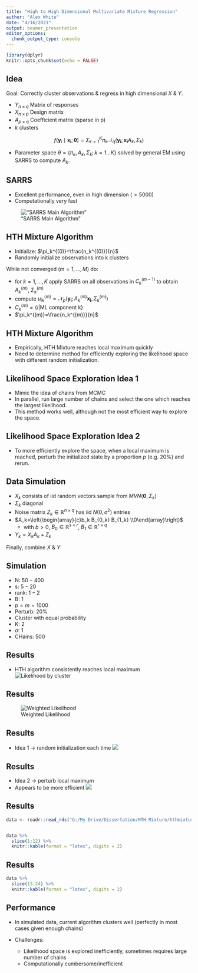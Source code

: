 ```yaml
---
title: "High to High Dimensional Multivariate Mixture Regression"
author: "Alex White"
date: "4/16/2021"
output: beamer_presentation
editor_options: 
  chunk_output_type: console
---
```


```r
library(dplyr)
knitr::opts_chunk$set(echo = FALSE)
```

## Idea

Goal: Correctly cluster observations & regress in high dimensional $X$ & $Y$.

* $Y_{n \times q}$ Matrix of responses
* $X_{n \times p}$ Design matrix
* $A_{p \times q}$ Coefficient matrix (sparse in p)
* $k$ clusters


$$
f\left(\boldsymbol{y}_{i} \mid \boldsymbol{x}_{\boldsymbol{i}} ; \boldsymbol{\theta}\right)=\Sigma_{k=1}^{K} \pi_{k} \mathcal{N}_{q}\left(\boldsymbol{y}_{\boldsymbol{i}} ; \boldsymbol{x}_{\boldsymbol{i}} A_{k}, \Sigma_{k}\right)
$$

* Parameter space $\theta=\{\pi_k,A_k,\Sigma_k;k=1\ldots K \}$ solved by general EM using SARRS to compute $A_k$.

## SARRS

* Excellent performance, even in high dimension ($>5000$)
* Computationally very fast

!["SARRS Main Algorithm"](G:/My Drive/Dissertation/HTH Mixture/hthmixture/slides/sarrs_alg.png)


## HTH Mixture Algorithm

* Initialize: $\pi_k^{(0)}=\frac{n_k^{(0)}}{n}$
* Randomly initialize observations into k clusters

While not converged ($m=1,\ldots, M$) do:

* for $k=1,\ldots,K$ apply SARRS on all observations in $C_k^{(m-1)}$ to obtain $A_k^{(m)}$, $\Sigma_k^{(m)}$
* compute $\mu_{ik}^{(m)} = \mathcal{N}_{p}\left(\boldsymbol{y}_{\boldsymbol{i}} ; A_{k}^{(m)} \boldsymbol{x}_{\boldsymbol{i}}, \Sigma_{k}^{(m)}\right)$
* $C_k^{(m)}=\{i|\text{ML component k} \}$
* $\pi_k^{(m)}=\frac{n_k^{(m)}}{n}$

## HTH Mixture Algorithm

* Empirically, HTH Mixture reaches local maximum quickly
* Need to determine method for efficiently exploring the likelihood space with different random initialization.

## Likelihood Space Exploration Idea 1

* Mimic the idea of chains from MCMC
* In parallel, run large number of chains and select the one which reaches the largest likelihood.
* This method works well, although not the most efficient way to explore the space.

## Likelihood Space Exploration Idea 2

* To more efficiently explore the space, when a local maximum is reached, perturb the initialized state by a proportion $p$ (e.g. $20\%$) and rerun. 

## Data Simulation

* $X_k$ consists of iid random vectors sample from $MVN(\mathbf{0},\Sigma_k)$ 
* $\Sigma_k$ diagonal
* Noise matrix $Z_k \in \mathbb{R}^{n \times q}$ has iid $N(0,\sigma^2)$ entries
* $A_k=\left(\begin{array}{c}b_k B_{0_k} B_{1_k} \\0\end{array}\right)$
  - with $b>0$, $B_0 \in \mathbb{R}^{s \times r}$, $B_1 \in \mathbb{R}^{r \times q}$
* $Y_k = X_kA_k+Z_k$

Finally, combine $X$ & $Y$

## Simulation

* N: $50 - 400$
* s: $5 - 20$
* rank: $1 - 2$
* B: $1$
* $p=m=1000$
* Perturb: $20\%$
* Cluster with equal probability
* K: $2$
* $\sigma$: $1$
* CHains: 500

## Results

* HTH algorithm consistently reaches local maximum
![Likelihood by cluster](ll_by_k.png)

## Results

![Weighted Likelihood](w_ll.png)


## Results

* Idea 1 $\rightarrow$ random initialization each time
![](ineff.png)


## Results

* Idea 2 $\rightarrow$ perturb local maximum
* Appears to be more efficient
![](eff.png)

## Results


```r
data <- readr::read_rds("G:/My Drive/Dissertation/HTH Mixture/hthmixture/results/20210415_slide_results.rds")


data %>% 
  slice(1:12) %>% 
  knitr::kable(format = "latex", digits = 2)
```

## Results


```r

data %>% 
  slice(13:24) %>% 
  knitr::kable(format = "latex", digits = 2)
```



## Performance

* In simulated data, current algorithm clusters well (perfectly in most cases given enough chains)

* Challenges:
  - Likelihood space is explored inefficiently, sometimes requires large number of chains
  - Computationally cumbersome/inefficient
  

